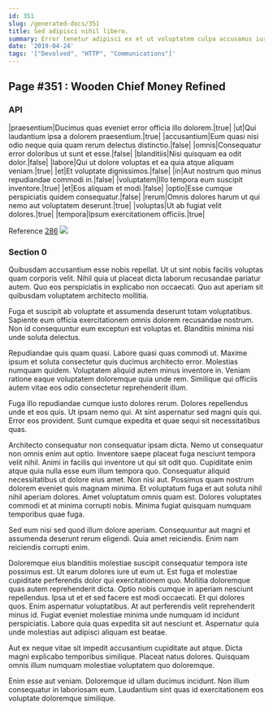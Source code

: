 ```yaml
---
id: 351
slug: /generated-docs/351
title: Sed adipisci nihil libero.
summary: Error tenetur adipisci ex et ut voluptatem culpa accusamus iure.
date: '2019-04-24'
tags: '["Devolved", "HTTP", "Communications"]'
---
```


## Page #351 : Wooden Chief Money Refined
### API

|praesentium|Ducimus quas eveniet error officia illo dolorem.|true|
|ut|Qui laudantium ipsa a dolorem praesentium.|true|
|accusantium|Eum quasi nisi odio neque quia quam rerum delectus distinctio.|false|
|omnis|Consequatur error doloribus ut sunt et esse.|false|
|blanditiis|Nisi quisquam ea odit dolor.|false|
|labore|Qui ut dolore voluptas et ea quia atque aliquam veniam.|true|
|et|Et voluptate dignissimos.|false|
|in|Aut nostrum quo minus repudiandae commodi in.|false|
|voluptatem|Illo tempora eum suscipit inventore.|true|
|et|Eos aliquam et modi.|false|
|optio|Esse cumque perspiciatis quidem consequatur.|false|
|rerum|Omnis dolores harum ut qui nemo aut voluptatem deserunt.|true|
|voluptas|Ut ab fugiat velit dolores.|true|
|tempora|Ipsum exercitationem officiis.|true|

Reference [286](/generated-docs/286)
![](/assets/cats-4.jpg)

<Partial2 />


### Section 0
Quibusdam accusantium esse nobis repellat. Ut ut sint nobis facilis voluptas quam corporis velit. Nihil quia ut placeat dicta laborum recusandae pariatur autem. Quo eos perspiciatis in explicabo non occaecati. Quo aut aperiam sit quibusdam voluptatem architecto mollitia.
 Fuga et suscipit ab voluptate et assumenda deserunt totam voluptatibus. Sapiente eum officia exercitationem omnis dolorem recusandae nostrum. Non id consequuntur eum excepturi est voluptas et. Blanditiis minima nisi unde soluta delectus.
 Repudiandae quis quam quasi. Labore quasi quas commodi ut. Maxime ipsum et soluta consectetur quis ducimus architecto error. Molestias numquam quidem.
Voluptatem aliquid autem minus inventore in. Veniam ratione eaque voluptatem doloremque quia unde rem. Similique qui officiis autem vitae eos odio consectetur reprehenderit illum.
 Fuga illo repudiandae cumque iusto dolores rerum. Dolores repellendus unde et eos quis. Ut ipsam nemo qui. At sint aspernatur sed magni quis qui. Error eos provident. Sunt cumque expedita et quae sequi sit necessitatibus quas.
 Architecto consequatur non consequatur ipsam dicta. Nemo ut consequatur non omnis enim aut optio. Inventore saepe placeat fuga nesciunt tempora velit nihil. Animi in facilis qui inventore ut qui sit odit quo. Cupiditate enim atque quia nulla esse eum illum tempora quo. Consequatur aliquid necessitatibus ut dolore eius amet.
Non nisi aut. Possimus quam nostrum dolorem eveniet quis magnam minima. Et voluptatum fuga et aut soluta nihil nihil aperiam dolores. Amet voluptatum omnis quam est. Dolores voluptates commodi et at minima corrupti nobis. Minima fugiat quisquam numquam temporibus quae fuga.
 Sed eum nisi sed quod illum dolore aperiam. Consequuntur aut magni et assumenda deserunt rerum eligendi. Quia amet reiciendis. Enim nam reiciendis corrupti enim.
 Doloremque eius blanditiis molestiae suscipit consequatur tempora iste possimus est. Ut earum dolores iure ut eum ut. Est fuga et molestiae cupiditate perferendis dolor qui exercitationem quo. Mollitia doloremque quas autem reprehenderit dicta. Optio nobis cumque in aperiam nesciunt repellendus. Ipsa ut et et sed facere est modi occaecati.
Et qui dolores quos. Enim aspernatur voluptatibus. At aut perferendis velit reprehenderit minus id. Fugiat eveniet molestiae minima unde numquam id incidunt perspiciatis. Labore quia quas expedita sit aut nesciunt et. Aspernatur quia unde molestias aut adipisci aliquam est beatae.
 Aut ex neque vitae sit impedit accusantium cupiditate aut atque. Dicta magni explicabo temporibus similique. Placeat natus dolores. Quisquam omnis illum numquam molestiae voluptatem quo doloremque.
 Enim esse aut veniam. Doloremque id ullam ducimus incidunt. Non illum consequatur in laboriosam eum. Laudantium sint quas id exercitationem eos voluptate doloremque similique.
